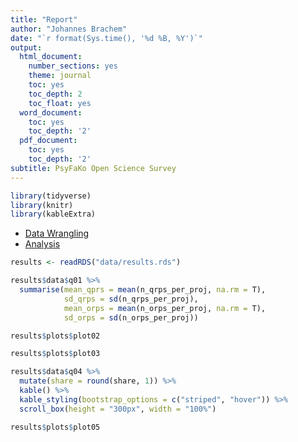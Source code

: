 ```yaml
---
title: "Report"
author: "Johannes Brachem"
date: "`r format(Sys.time(), '%d %B, %Y')`"
output:
  html_document:
    number_sections: yes
    theme: journal
    toc: yes
    toc_depth: 2
    toc_float: yes
  word_document:
    toc: yes
    toc_depth: '2'
  pdf_document:
    toc: yes
    toc_depth: '2'
subtitle: PsyFaKo Open Science Survey
---
```


```r
library(tidyverse)
library(knitr)
library(kableExtra)
```

- [Data Wrangling](https://jobrachem.github.io/savage_survey/wrangling.html)
- [Analysis](https://jobrachem.github.io/savage_survey/analysis.html)


```r
results <- readRDS("data/results.rds")
```

```r
results$data$q01 %>% 
  summarise(mean_qprs = mean(n_qrps_per_proj, na.rm = T),
            sd_qrps = sd(n_qrps_per_proj),
            mean_orps = mean(n_orps_per_proj, na.rm = T),
            sd_orps = sd(n_orps_per_proj))
```


```r
results$plots$plot02
```

```r
results$plots$plot03
```

```r
results$data$q04 %>% 
  mutate(share = round(share, 1)) %>% 
  kable() %>% 
  kable_styling(bootstrap_options = c("striped", "hover")) %>% 
  scroll_box(height = "300px", width = "100%")
```

```r
results$plots$plot05
```


